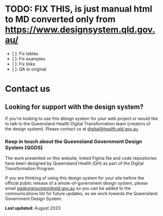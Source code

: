 

<Meta title="Contact Us" />

# TODO: FIX THIS, is just manual html to MD converted only from https://www.designsystem.qld.gov.au/
* [ ]: Fix tables
* [ ]: Fix examples
* [ ]: Fix links
* [ ]: QA to original


Contact us
==========

Looking for support with the design system?
-------------------------------------------

If you're looking to use this design system for your web project or would like to talk to the Queensland Health Digital Transformation team (creators of the design system). Please contact us at [digital@health.qld.gov.au](mailto:digital@health.qld.gov.au)

### Keep in touch about the Queensland Government Design System (QGDS)

The work presented on this website, linked Figma file and code repositories have been designed by Queensland Health (QH) as part of the Digital Transformation Program.

If you are thinking of using this design system for your site before the official public release of a whole-of-government design system, please email [qgdesignsystem@qld.gov.au](mailto:qgdesignsystem@qld.gov.au) so you can be added to the communications list for future updates, as we work towards the Queensland Government Design System.

**Last updated:** August 2023
